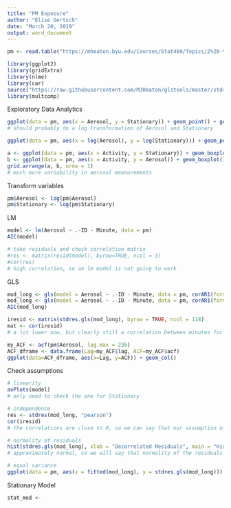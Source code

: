 ```yaml
---
title: "PM Exposure"
author: "Elise Gertsch"
date: "March 20, 2019"
output: word_document
---
```


```r
pm <- read.table("https://mheaton.byu.edu/Courses/Stat469/Topics/2%20-%20TemporalCorrelation/3%20-%20Project/Data/BreathingZonePM.txt", header = TRUE)

library(ggplot2)
library(gridExtra)
library(nlme)
library(car)
source("https://raw.githubusercontent.com/MJHeaton/glstools/master/stdres.gls.R")
library(multcomp)
```

Exploratory Data Analytics
```r
ggplot(data = pm, aes(x = Aerosol, y = Stationary)) + geom_point() + geom_abline(slope = 1, intercept = 0, col = "red")
# should probably do a log transformation of Aerosol and Stationary

ggplot(data = pm, aes(x = log(Aerosol), y = log(Stationary))) + geom_point() + geom_abline(slope = 1, intercept = 0, col = "red")

a <- ggplot(data = pm, aes(x = Activity, y = Stationary)) + geom_boxplot() + coord_flip()
b <- ggplot(data = pm, aes(x = Activity, y = Aerosol)) + geom_boxplot() + coord_flip()
grid.arrange(a, b, nrow = 1)
# much more variability in aerosol measurements
```

Transform variables
```r
pm$Aerosol <- log(pm$Aerosol)
pm$Stationary <- log(pm$Stationary)

```

LM
```r
model <- lm(Aerosol ~ .-ID - Minute, data = pm)
AIC(model)

# take residuals and check correlation matrix
#res <- matrix(resid(model), byrow=TRUE, ncol = 3)
#cor(res)
# high correlation, so an lm model is not going to work
```

GLS
```r
mod_long <- gls(model = Aerosol ~ .-ID - Minute, data = pm, corAR1(form =~ 1 | ID), method = "ML")
mod_long <- gls(model = Aerosol ~ .-ID - Minute, data = pm, corAR1(form =~ 1 | ID), method = "ML")
AIC(mod_long)

iresid <- matrix(stdres.gls(mod_long), byrow = TRUE, ncol = 118)
mat <- cor(iresid)
# a lot lower now, but clearly still a correlation between minutes for the same patient

my_ACF <- acf(pm$Aerosol, lag.max = 236)
ACF_dframe <- data.frame(Lag=my_ACF$lag, ACF=my_ACF$acf)
ggplot(data=ACF_dframe, aes(x=Lag, y=ACF)) + geom_col()
```

Check assumptions
```r
# linearity
avPlots(model)
# only need to check the one for Stationary

# independence
res <- stdres(mod_long, "pearson")
cor(iresid)
# the correlations are close to 0, so we can say that our assumption of independence is met

# normality of residuals
hist(stdres.gls(mod_long), xlab = "Decorrelated Residuals", main = "Histogram of Decorrelated Residuals")
# approximately normal, so we will say that normality of the residuals is met

# equal variance
ggplot(data = pm, aes(x = fitted(mod_long), y = stdres.gls(mod_long))) + geom_point() + geom_hline(yintercept = 0, col = "red") + xlab("Fitted Values") + ylab("Residuals") + ggtitle("Fitted Values v. Residuals")
```
Stationary Model
```r
stat_mod <- 
```

